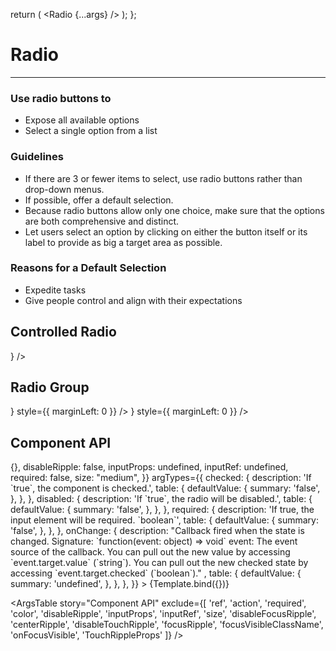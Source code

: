 
<Meta
  title="UI Elements/Radio"
  component={Radio}
/>

  return (
    <Radio {...args} />
  );
};

# Radio

<hr />

### Use radio buttons to
- Expose all available options
- Select a single option from a list
 
### Guidelines
- If there are 3 or fewer items to select, use radio buttons rather than drop-down menus.
- If possible, offer a default selection.
- Because radio buttons allow only one choice, make sure that the options are both comprehensive and distinct.
- Let users select an option by clicking on either the button itself or its label to provide as big a target area as possible.
 
### Reasons for a Default Selection
- Expedite tasks
- Give people control and align with their expectations

<Canvas>
  <Story name="Radio">
   <Radio />
  </Story>
</Canvas>

## Controlled Radio

<Canvas>
  <Story name="Controlled Radio">
    <FormControlLabel style={{ marginLeft: 0 }} label="Radio Label" control={<Radio />} />
  </Story>
</Canvas>

## Radio Group

<Canvas>
  <Story name="Radio Group">
    <RadioGroup>
      <FormControlLabel
        label="Disabled"
        control={<Radio disabled />}
        style={{ marginLeft: 0 }}
      />
      <FormControlLabel
        label="Default"
        control={<Radio />}
        style={{ marginLeft: 0 }}
      />
    </RadioGroup>
  </Story>
</Canvas>

## Component API

<Canvas>
  <Story
    name="Component API"
    args={{
      checked: false,
      disabled: false,
      onChange: () => {},
      disableRipple: false,
      inputProps: undefined,
      inputRef: undefined,
      required: false,
      size: "medium",
    }}
    argTypes={{
      checked: {
        description: 'If `true`, the component is checked.',
        table: {
          defaultValue: {
            summary: 'false',
          },
        },
      },
      disabled: {
        description: 'If `true`, the radio will be disabled.',
        table: {
          defaultValue: {
            summary: 'false',
          },
        },
      },
      required: {
        description: 'If true, the input element will be required. `boolean`',
        table: {
          defaultValue: {
            summary: 'false',
          },
        },
      },
      onChange: {
        description: "Callback fired when the state is changed. Signature: `function(event: object) => void` event: The event source of the callback. You can pull out the new value by accessing `event.target.value` (`string`). You can pull out the new checked state by accessing `event.target.checked` (`boolean`)." ,
        table: {
          defaultValue: {
            summary: 'undefined',
          },
        },
      },
    }}
   >
    {Template.bind({})}
   </Story>
 </Canvas>

<ArgsTable
  story="Component API"
  exclude={[
    'ref',
    'action',
    'required',
    'color',
    'disableRipple',
    'inputProps',
    'inputRef',
    'size',
    'disableFocusRipple',
    'centerRipple',
    'disableTouchRipple',
    'focusRipple',
    'focusVisibleClassName',
    'onFocusVisible',
    'TouchRippleProps'
  ]}
/>